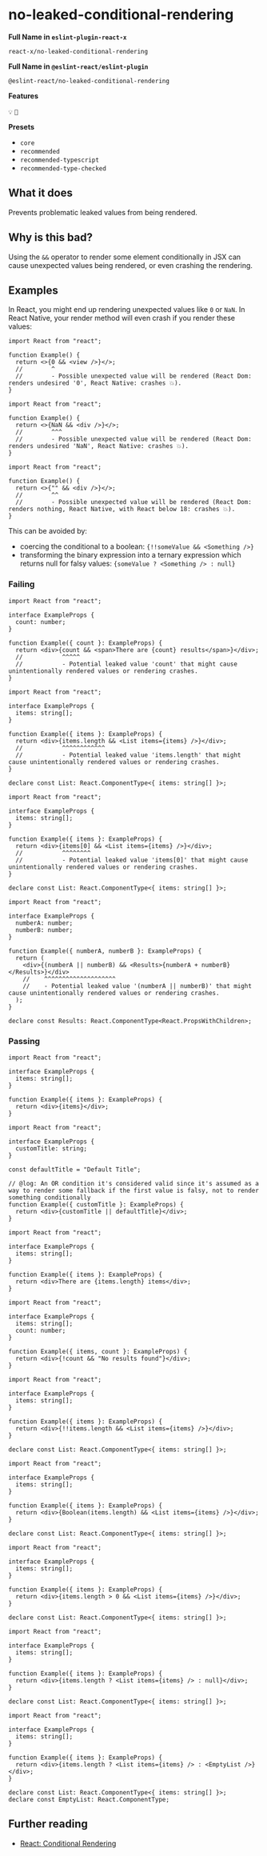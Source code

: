 # no-leaked-conditional-rendering

**Full Name in `eslint-plugin-react-x`**

```plain copy
react-x/no-leaked-conditional-rendering
```

**Full Name in `@eslint-react/eslint-plugin`**

```plain copy
@eslint-react/no-leaked-conditional-rendering
```

**Features**

`💡` `💭`

**Presets**

- `core`
- `recommended`
- `recommended-typescript`
- `recommended-type-checked`

## What it does

Prevents problematic leaked values from being rendered.

## Why is this bad?

Using the `&&` operator to render some element conditionally in JSX can cause unexpected values being rendered, or even crashing the rendering.

## Examples

In React, you might end up rendering unexpected values like `0` or `NaN`. In React Native, your render method will even crash if you render these values:

```tsx twoslash
import React from "react";

function Example() {
  return <>{0 && <view />}</>;
  //        ^
  //        - Possible unexpected value will be rendered (React Dom: renders undesired '0', React Native: crashes 💥).
}
```

```tsx twoslash
import React from "react";

function Example() {
  return <>{NaN && <div />}</>;
  //        ^^^
  //        - Possible unexpected value will be rendered (React Dom: renders undesired 'NaN', React Native: crashes 💥).
}
```

```tsx
import React from "react";

function Example() {
  return <>{"" && <div />}</>;
  //        ^^
  //        - Possible unexpected value will be rendered (React Dom: renders nothing, React Native, with React below 18: crashes 💥).
}
```

This can be avoided by:

- coercing the conditional to a boolean: `{!!someValue && <Something />}`
- transforming the binary expression into a ternary expression which returns null for falsy values: `{someValue ? <Something /> : null}`

### Failing

```tsx twoslash
import React from "react";

interface ExampleProps {
  count: number;
}

function Example({ count }: ExampleProps) {
  return <div>{count && <span>There are {count} results</span>}</div>;
  //           ^^^^^
  //           - Potential leaked value 'count' that might cause unintentionally rendered values or rendering crashes.
}
```

```tsx twoslash
import React from "react";

interface ExampleProps {
  items: string[];
}

function Example({ items }: ExampleProps) {
  return <div>{items.length && <List items={items} />}</div>;
  //           ^^^^^^^^^^^^
  //           - Potential leaked value 'items.length' that might cause unintentionally rendered values or rendering crashes.
}

declare const List: React.ComponentType<{ items: string[] }>;
```

```tsx twoslash
import React from "react";

interface ExampleProps {
  items: string[];
}

function Example({ items }: ExampleProps) {
  return <div>{items[0] && <List items={items} />}</div>;
  //           ^^^^^^^^
  //           - Potential leaked value 'items[0]' that might cause unintentionally rendered values or rendering crashes.
}

declare const List: React.ComponentType<{ items: string[] }>;
```

```tsx twoslash
import React from "react";

interface ExampleProps {
  numberA: number;
  numberB: number;
}

function Example({ numberA, numberB }: ExampleProps) {
  return (
    <div>{(numberA || numberB) && <Results>{numberA + numberB}</Results>}</div>
    //    ^^^^^^^^^^^^^^^^^^^^
    //    - Potential leaked value '(numberA || numberB)' that might cause unintentionally rendered values or rendering crashes.
  );
}

declare const Results: React.ComponentType<React.PropsWithChildren>;
```

### Passing

```tsx twoslash
import React from "react";

interface ExampleProps {
  items: string[];
}

function Example({ items }: ExampleProps) {
  return <div>{items}</div>;
}
```

```tsx twoslash
import React from "react";

interface ExampleProps {
  customTitle: string;
}

const defaultTitle = "Default Title";

// @log: An OR condition it's considered valid since it's assumed as a way to render some fallback if the first value is falsy, not to render something conditionally
function Example({ customTitle }: ExampleProps) {
  return <div>{customTitle || defaultTitle}</div>;
}
```

```tsx twoslash
import React from "react";

interface ExampleProps {
  items: string[];
}

function Example({ items }: ExampleProps) {
  return <div>There are {items.length} items</div>;
}
```

```tsx twoslash
import React from "react";

interface ExampleProps {
  items: string[];
  count: number;
}

function Example({ items, count }: ExampleProps) {
  return <div>{!count && "No results found"}</div>;
}
```

```tsx twoslash
import React from "react";

interface ExampleProps {
  items: string[];
}

function Example({ items }: ExampleProps) {
  return <div>{!!items.length && <List items={items} />}</div>;
}

declare const List: React.ComponentType<{ items: string[] }>;
```

```tsx twoslash
import React from "react";

interface ExampleProps {
  items: string[];
}

function Example({ items }: ExampleProps) {
  return <div>{Boolean(items.length) && <List items={items} />}</div>;
}

declare const List: React.ComponentType<{ items: string[] }>;
```

```tsx twoslash
import React from "react";

interface ExampleProps {
  items: string[];
}

function Example({ items }: ExampleProps) {
  return <div>{items.length > 0 && <List items={items} />}</div>;
}

declare const List: React.ComponentType<{ items: string[] }>;
```

```tsx twoslash
import React from "react";

interface ExampleProps {
  items: string[];
}

function Example({ items }: ExampleProps) {
  return <div>{items.length ? <List items={items} /> : null}</div>;
}

declare const List: React.ComponentType<{ items: string[] }>;
```

```tsx twoslash
import React from "react";

interface ExampleProps {
  items: string[];
}

function Example({ items }: ExampleProps) {
  return <div>{items.length ? <List items={items} /> : <EmptyList />}</div>;
}

declare const List: React.ComponentType<{ items: string[] }>;
declare const EmptyList: React.ComponentType;
```

## Further reading

- [React: Conditional Rendering](https://react.dev/learn/conditional-rendering)
